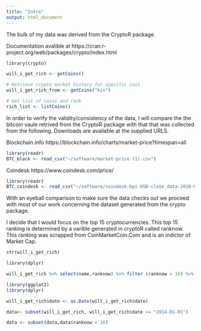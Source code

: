 ```yaml
---
title: "Intro"
output: html_document
---
```


The bulk of my data was derived from the CryptoR package. 

Documentation avalible at https://cran.r-project.org/web/packages/crypto/index.html

```r
library(crypto)

will_i_get_rich <- getCoins()

# Retrieve crypto market history for specific coin
will_i_get_rich_from <- getCoins("kin")

# Get list of coins and rank
rich_list <- listCoins()
```

In order to verify the validity/consistency of the data, I will compare the the bitcoin vaule retrived from the CryptoR package with that that was collected from the following. Downloads are available at the supplied URLS.

Blockchain.info
https://blockchain.info/charts/market-price?timespan=all

```r
library(readr)
BTC_block <- read_csv("~/software/market-price (1).csv")
```

Coindesk
https://www.coindesk.com/price/

```r
library(readr)
BTC_coindesk <- read_csv("~/software/coindesk-bpi-USD-close_data-2010-07-17_2018-04-23.csv")
```


With an eyeball comparison to make sure the data checks out we proceed with most of our work concerning the dataset generated from the crypto package.  


I decide that I would focus on the top 15 cryptocurrencies. This top 15 ranking is determined by a varible generated in cryptoR called ranknow. This ranking was scrapped from CoinMarketCoin.Com and is an indictor of Market Cap.

```r
str(will_i_get_rich)
```


```r
library(dplyr)

will_i_get_rich %>% select(name,ranknow) %>% filter (ranknow < 16) %>% distinct(name,ranknow)

```


```r
library(ggplot2)
library(dplyr)

will_i_get_rich$date <- as.Date(will_i_get_rich$date)

data<- subset(will_i_get_rich, will_i_get_rich$date >= "2014-01-01")

data <- subset(data,data$ranknow < 16)
```




